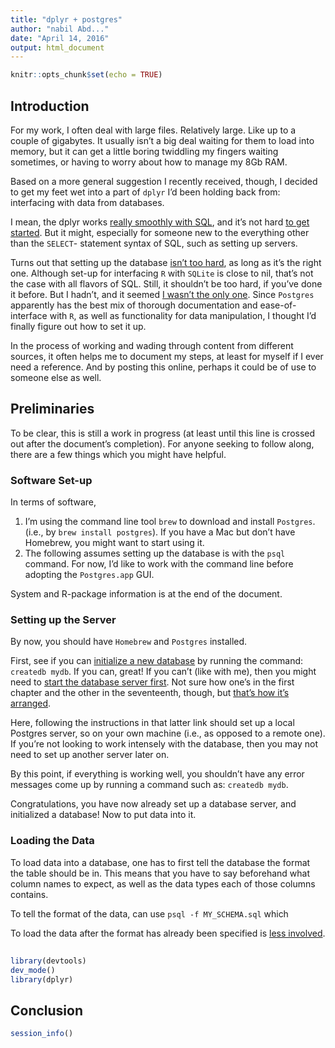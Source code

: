 ```yaml
---
title: "dplyr + postgres"
author: "nabil Abd..."
date: "April 14, 2016"
output: html_document
---
```


```r
knitr::opts_chunk$set(echo = TRUE)
```

## Introduction

For my work, I often deal with large files. Relatively large. Like up to a 
couple of gigabytes. It usually isn't a big deal waiting for them to load into 
memory, but it can get a little boring twiddling my fingers waiting sometimes, 
or having to worry about how to manage my 8Gb RAM. 

Based on a more general suggestion I recently received, though, I decided to 
get my feet wet into a part of `dplyr` I'd been holding back from: interfacing 
with data from databases.

I mean, the dplyr works [really smoothly with SQL](http://www2.stat.duke.edu/~cr173/Sta523_Fa14/slides/2014-10-20-dplyr_sql.html#1), and it's not hard [to get started](https://cran.r-project.org/web/packages/dplyr/vignettes/databases.html). But it might, especially for someone new to the everything other than the `SELECT`- statement syntax of SQL, such as setting up servers. 

Turns out that setting up the database [isn't too hard]([to get started](https://cran.r-project.org/web/packages/dplyr/vignettes/databases.html)), as long as it's the right one. Although set-up for interfacing `R` with `SQLite` is close to nil, that's not the case with all flavors of SQL. Still, it shouldn't be too hard, if you've done it before. But I hadn't, and it seemed [I wasn't the only one](http://stackoverflow.com/questions/29134755/create-postgres-database-with-r). Since `Postgres` apparently has the best mix of thorough documentation and 
ease-of-interface with `R`, as well as functionality for data manipulation, I 
thought I'd finally figure out how to set it up.

In the process of working and wading through content from different sources, it often helps me to document my steps, at least for myself if I ever need a reference. And by posting this online, perhaps it could be of use to someone else as well. 



## Preliminaries

To be clear, this is still a work in progress (at least until this line is crossed out after the document's completion). For anyone seeking to follow along, there are a few things which you might have helpful.

### Software Set-up

In terms of software, 

1. I'm using the command line tool `brew` to download and install `Postgres`. (i.e., by `brew install postgres`). If you have a Mac but don't have Homebrew, you might want to start using it. 
2. The following assumes setting up the database is with the `psql` command. For now, I'd like to work with the command line before adopting the `Postgres.app` GUI.

System and R-package information is at the end of the document.


### Setting up the Server

By now, you should have `Homebrew` and `Postgres` installed. 

First, see if you can [initialize a new database](http://www.postgresql.org/docs/current/static/tutorial-createdb.html) by running the command: `createdb mydb`. If you can, great! If you can't (like with me), then you might need to [start the database server first](http://www.postgresql.org/docs/current/static/server-start.html). Not sure how one's in the first chapter and the other in the seventeenth, though, but [that's how it's arranged](http://www.postgresql.org/docs/9.5/static/manage-ag-createdb.html).

Here, following the instructions in that latter link should set up a local Postgres server, so on your own machine (i.e., as opposed to a remote one). If you're not looking to work intensely with the database, then you may not need to set up another server later on. 

By this point, if everything is working well, you shouldn't have any error messages come up by running a command such as: `createdb mydb`. 

Congratulations, you have now already set up a database server, and initialized a database! Now to put data into it. 


### Loading the Data

To load data into a database, one has to first tell the database the format the 
table should be in. This means that you have to say beforehand what column names to expect, as well as the data types each of those columns contains. 

To tell the format of the data, can use `psql -f MY_SCHEMA.sql` which 

To load the data after the format has already been specified is [less involved ](http://www.postgresguide.com/utilities/copy.html).


##

```r
library(devtools)
dev_mode()
library(dplyr)
```




## 



## Conclusion


```r
session_info()
```



